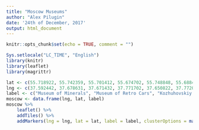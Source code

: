 ```yaml
---
title: "Moscow Museums"
author: "Alex Pilugin"
date: '24th of December, 2017'
output: html_document
---
```


```r
knitr::opts_chunk$set(echo = TRUE, comment = "")
```
```r
Sys.setlocale("LC_TIME", "English")
library(knitr)
library(leaflet)
library(magrittr)
```
```r
lat <- c(55.718922, 55.742359, 55.701412, 55.674702, 55.748848, 55.688435, 55.776417, 55.792404, 55.785042, 55.787666, 55.853504)
lng <- c(37.592442, 37.678631, 37.671432, 37.771702, 37.650822, 37.772091, 37.676926, 37.632744, 37.616650, 37.534920, 37.444645)
label <- c("Museum of Minerals", "Museum of Retro Cars", "Kozhuhovskiy Crawl", "Lomakov's Auto and Moto Museum", "Museum of Radio", "Museum of Industrial Culture", "Museum of Soviet Slot Machines", "Railroad Museum", "Army Museum", "Old Airplanes Museum", "Hangar of the Formaer Zakharkovsky Airport")
moscow <- data.frame(lng, lat, label)
moscow %>% 
    leaflet() %>%
    addTiles() %>%
    addMarkers(lng = lng, lat = lat, label = label, clusterOptions = markerClusterOptions())
```
